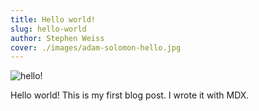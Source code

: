 ```yaml
---
title: Hello world!
slug: hello-world
author: Stephen Weiss
cover: ./images/adam-solomon-hello.jpg
---
```



![hello!](./images/adam-solomon-hello.jpg "adam solomon's hello")

Hello world! This is my first blog post. I wrote it with MDX.